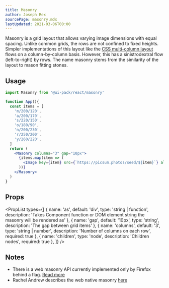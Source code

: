 ```yaml
---
title: Masonry
author: Joseph Rex
sourcePage: masonry.mdx
lastUpdated: 2021-03-06T00:00
---
```


Masonry is a grid layout that allows varying image dimensions with equal spacing. Unlike common grids,
the rows are not confined to fixed heights. Simpler implementations of this layout like the
[CSS multi-column layout](https://developer.mozilla.org/en-US/docs/Web/CSS/CSS_Columns) flows on a
column-by-column basis. However, this has a sinistrodextral flow (left-to-right) by rows. The name
masonry stems from the similarity of the layout to mason fitting stones.

## Usage

```jsx
import Masonry from '@ui-pack/react/masonry'
```

```jsx live=true
function App(){
  const items = [
    'm/200/120',
    'a/200/170',
    's/220/150',
    'o/180/90',
    'n/200/230',
    'r/250/200',
    'y/260/220',
  ]
  return (
    <Masonry columns="3" gap="10px">
      {items.map(item => (
        <Image key={item} src={`https://picsum.photos/seed/${item}`} alt="" />
      ))}
    </Masonry>
  )
}
```

## Props

<PropList types={[
  {
    name: 'as',
    default: 'div',
    type: 'string | function',
    description: 'Takes Component function or DOM element string the masonry will be rendered as'
  },
  {
    name: 'gap',
    default: '10px',
    type: 'string',
    description: 'The gap between grid items'
  },
  {
    name: 'columns',
    default: '3',
    type: 'string | number',
    description: 'Number of columns on each row',
    required: true
  },
  {
    name: 'children',
    type: 'node',
    description: 'Children nodes',
    required: true
  },
]} />

## Notes

- There is a web masonry API currently implemented only by Firefox behind a flag. [Read more][1]
- Rachel Andrew describes the web native masonry [here][2]

[1]: https://developer.mozilla.org/en-US/docs/Web/CSS/CSS_Grid_Layout/Masonry_Layout
[2]: https://www.smashingmagazine.com/native-css-masonry-layout-css-grid/
